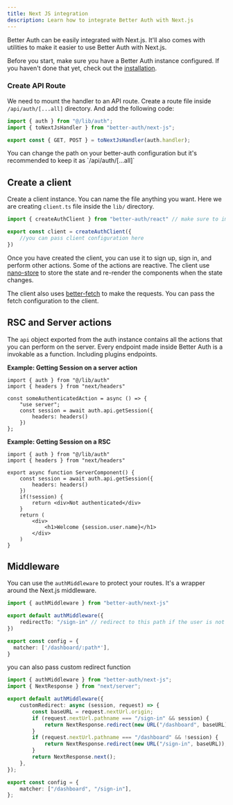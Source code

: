 ```yaml
---
title: Next JS integration
description: Learn how to integrate Better Auth with Next.js
---
```


Better Auth can be easily integrated with Next.js. It'll also comes with utilities to make it easier to use Better Auth with Next.js.

Before you start, make sure you have a Better Auth instance configured. If you haven't done that yet, check out the [installation](/docs/installation).

### Create API Route

We need to mount the handler to an API route. Create a route file inside `/api/auth/[...all]` directory. And add the following code:

```ts title="api/auth/[...all]/route.ts"
import { auth } from "@/lib/auth";
import { toNextJsHandler } from "better-auth/next-js";

export const { GET, POST } = toNextJsHandler(auth.handler);
```

<Callout type="info">
 You can change the path on your better-auth configuration but it's recommended to keep it as `/api/auth/[...all]`
</Callout>

## Create a client

Create a client instance. You can name the file anything you want. Here we are creating `client.ts` file inside the `lib/` directory.

```ts title="client.ts"
import { createAuthClient } from "better-auth/react" // make sure to import from better-auth/react

export const client = createAuthClient({
    //you can pass client configuration here
})
```

Once you have created the client, you can use it to sign up, sign in, and perform other actions.
Some of the actions are reactive. The client use [nano-store](https://github.com/nanostores/nanostores) to store the state and re-render the components when the state changes.

The client also uses [better-fetch](https://github.com/bekacru/better-fetch) to make the requests. You can pass the fetch configuration to the client.

## RSC and Server actions

The `api` object exported from the auth instance contains all the actions that you can perform on the server. Every endpoint made inside Better Auth is a invokable as a function. Including plugins endpoints.

**Example: Getting Session on a server action**

```tsx title="server.ts"
import { auth } from "@/lib/auth"
import { headers } from "next/headers"

const someAuthenticatedAction = async () => {
    "use server";
    const session = await auth.api.getSession({
        headers: headers()
    })
};
```

**Example: Getting Session on a RSC**

```tsx
import { auth } from "@/lib/auth"
import { headers } from "next/headers"

export async function ServerComponent() {
    const session = await auth.api.getSession({
        headers: headers()
    })
    if(!session) {
        return <div>Not authenticated</div>
    }
    return (
        <div>
            <h1>Welcome {session.user.name}</h1>
        </div>
    )
}
```


## Middleware

You can use the `authMiddleware` to protect your routes. It's a wrapper around the Next.js middleware.

```ts  title="middleware.ts"s
import { authMiddleware } from "better-auth/next-js"

export default authMiddleware({
    redirectTo: "/sign-in" // redirect to this path if the user is not authenticated
})

export const config = {
  matcher: ['/dashboard/:path*'],
}
```

you can also pass custom redirect function

```ts
import { authMiddleware } from "better-auth/next-js";
import { NextResponse } from "next/server";

export default authMiddleware({
	customRedirect: async (session, request) => {
		const baseURL = request.nextUrl.origin;
		if (request.nextUrl.pathname === "/sign-in" && session) {
			return NextResponse.redirect(new URL("/dashboard", baseURL));
		}
		if (request.nextUrl.pathname === "/dashboard" && !session) {
			return NextResponse.redirect(new URL("/sign-in", baseURL));
		}
		return NextResponse.next();
	},
});

export const config = {
	matcher: ["/dashboard", "/sign-in"],
};
```
